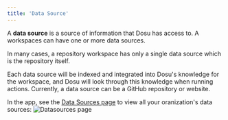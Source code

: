 ```yaml
---
title: 'Data Source'
---
```



A **data source** is a source of information that Dosu has access to. A workspaces can have one or more data sources.

<Note>
In many cases, a repository workspace has only a single data source which is the repository itself.
</Note>

Each data source will be indexed and integrated into Dosu's knowledge for the workspace, and Dosu will look through this knowledge when running actions.
Currently, a data source can be a GitHub repository or website.

In the app, see the [Data Sources page](https://app.dosu.dev/data-sources) to view all your oranization's data sources:
![Datasources page](/images/datasources.png)
